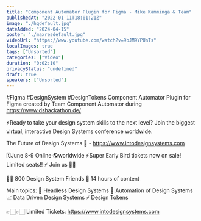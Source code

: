 ```yaml
---
title: "Component Automator Plugin for Figma - Mike Kamminga & Team"
publishedAt: "2022-01-11T18:01:21Z"
image: "./hqdefault.jpg"
dateAdded: "2024-04-15"
poster: "./maxresdefault.jpg"
videoUrl: "https://www.youtube.com/watch?v=9bJM9YPUnTs"
localImages: true
tags: ["Unsorted"]
categories: ["Video"]
duration: "0:02:10"
privacyStatus: "undefined"
draft: true
speakers: ["Unsorted"]
---
```

#Figma #DesignSystem #DesignTokens
Component Automator Plugin for Figma created by Team Component Automator during https://www.dshackathon.de/

⚡️Ready to take your design system skills to the next level? 
Join the biggest virtual, interactive Design Systems conference worldwide.

The Future of Design Systems 🚀 - https://www.intodesignsystems.com

🗓️June 8-9 Online 🌎worldwide
⚡️Super Early Bird tickets now on sale! Limited seats!! ⚡️
Join us 🙌🏻

👋🏻 800 Design System Friends
🎨 14 hours of content

Main topics:
🎨 Headless Design Systems
🤖 Automation of Design Systems
📈 Data Driven Design Systems
⚡️ Design Tokens

👉🏻👉🏻 Limited Tickets: https://www.intodesignsystems.com
